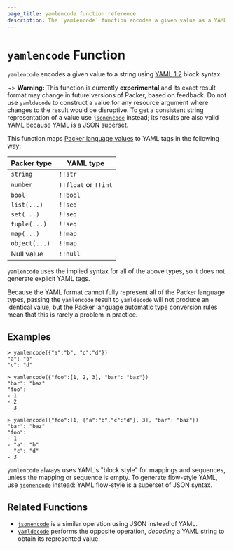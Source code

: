 ```yaml
---
page_title: yamlencode function reference
description: The `yamlencode` function encodes a given value as a YAML string. Learn how to use the `yamlencode` function in Packer templates.
---
```


# `yamlencode` Function

`yamlencode` encodes a given value to a string using
[YAML 1.2](https://yaml.org/spec/1.2/spec) block syntax.

~> **Warning:** This function is currently **experimental** and its exact
result format may change in future versions of Packer, based on feedback.
Do not use `yamldecode` to construct a value for any resource argument where
changes to the result would be disruptive. To get a consistent string
representation of a value use [`jsonencode`](/packer/docs/templates/hcl_templates/functions/encoding/jsonencode) instead; its
results are also valid YAML because YAML is a JSON superset.

<!--
    The condition for removing the above warning is that the underlying
    go-cty-yaml folder makes a stable release with a commitment to guarantee
    that the representation of particular input will not change without a
    major release. It is not making that commitment at the time of writing to
    allow for responding to user feedback about its output format, since YAML
    is a very flexible format and its initial decisions may prove to be
    sub-optimal when generating YAML intended for specific external consumers.
-->

This function maps
[Packer language values](/packer/docs/templates/hcl_templates/expressions#types-and-values)
to YAML tags in the following way:

| Packer type   | YAML type            |
| ------------- | -------------------- |
| `string`      | `!!str`              |
| `number`      | `!!float` or `!!int` |
| `bool`        | `!!bool`             |
| `list(...)`   | `!!seq`              |
| `set(...)`    | `!!seq`              |
| `tuple(...)`  | `!!seq`              |
| `map(...)`    | `!!map`              |
| `object(...)` | `!!map`              |
| Null value    | `!!null`             |

`yamlencode` uses the implied syntax for all of the above types, so it does
not generate explicit YAML tags.

Because the YAML format cannot fully represent all of the Packer language
types, passing the `yamlencode` result to `yamldecode` will not produce an
identical value, but the Packer language automatic type conversion rules
mean that this is rarely a problem in practice.

## Examples

```shell-session
> yamlencode({"a":"b", "c":"d"})
"a": "b"
"c": "d"

> yamlencode({"foo":[1, 2, 3], "bar": "baz"})
"bar": "baz"
"foo":
- 1
- 2
- 3

> yamlencode({"foo":[1, {"a":"b","c":"d"}, 3], "bar": "baz"})
"bar": "baz"
"foo":
- 1
- "a": "b"
  "c": "d"
- 3
```

`yamlencode` always uses YAML's "block style" for mappings and sequences, unless
the mapping or sequence is empty. To generate flow-style YAML, use
[`jsonencode`](/packer/docs/templates/hcl_templates/functions/encoding/jsonencode) instead: YAML flow-style is a superset
of JSON syntax.

## Related Functions

- [`jsonencode`](/packer/docs/templates/hcl_templates/functions/encoding/jsonencode) is a similar operation using JSON instead
  of YAML.
- [`yamldecode`](/packer/docs/templates/hcl_templates/functions/encoding/yamldecode) performs the opposite operation, _decoding_
  a YAML string to obtain its represented value.
